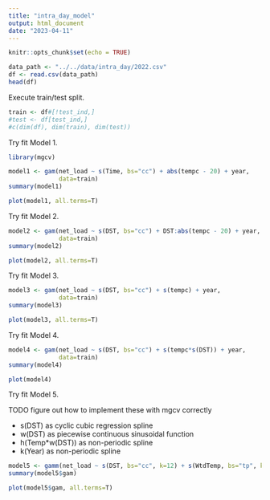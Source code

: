 ```yaml
---
title: "intra_day_model"
output: html_document
date: "2023-04-11"
---
```


```r
knitr::opts_chunk$set(echo = TRUE)
```

```r
data_path <- "../../data/intra_day/2022.csv"
df <- read.csv(data_path)
head(df)
```

Execute train/test split.

```r
train <- df#[!test_ind,]
#test <- df[test_ind,]
#c(dim(df), dim(train), dim(test))
```

Try fit Model 1.

```r
library(mgcv)

model1 <- gam(net_load ~ s(Time, bs="cc") + abs(tempc - 20) + year,
              data=train)
summary(model1)
```

```r
plot(model1, all.terms=T)
```

Try fit Model 2.

```r
model2 <- gam(net_load ~ s(DST, bs="cc") + DST:abs(tempc - 20) + year,
              data=train)
summary(model2)
```

```r
plot(model2, all.terms=T)
```

Try fit Model 3.

```r
model3 <- gam(net_load ~ s(DST, bs="cc") + s(tempc) + year,
              data=train)
summary(model3)
```

```r
plot(model3, all.terms=T)
```


Try fit Model 4.

```r
model4 <- gam(net_load ~ s(DST, bs="cc") + s(tempc*s(DST)) + year,
              data=train)
summary(model4)
```

```r
plot(model4)
```

Try fit Model 5.

TODO figure out how to implement these with mgcv correctly

- s(DST) as cyclic cubic regression spline
- w(DST) as piecewise continuous sinusoidal function
- h(Temp*w(DST)) as non-periodic spline
- k(Year) as non-periodic spline

```r
model5 <- gamm(net_load ~ s(DST, bs="cc", k=12) + s(WtdTemp, bs="tp", k=8) + s(year, bs="tp", k=7), data=train)
summary(model5$gam)
```

```r
plot(model5$gam, all.terms=T)
```

